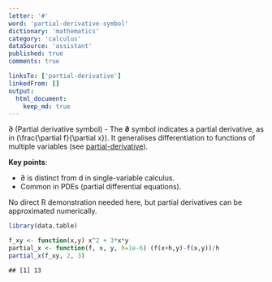 ```yaml
---
letter: '#'
word: 'partial-derivative-symbol'
dictionary: 'mathematics'
category: 'calculus'
dataSource: 'assistant'
published: true
comments: true

linksTo: ['partial-derivative']
linkedFrom: []
output:
  html_document:
    keep_md: true
---
```




<a id="partial-derivative-symbol">∂ (Partial derivative symbol)</a> - The **∂** symbol indicates a partial derivative, as in \(\frac{\partial f}{\partial x}\). It generalises differentiation to functions of multiple variables (see [partial-derivative](#partial-derivative)).

**Key points**:
- ∂ is distinct from d in single-variable calculus.
- Common in PDEs (partial differential equations).

No direct R demonstration needed here, but partial derivatives can be approximated numerically.


``` r
library(data.table)

f_xy <- function(x,y) x^2 + 3*x*y
partial_x <- function(f, x, y, h=1e-6) (f(x+h,y)-f(x,y))/h
partial_x(f_xy, 2, 3)
```

```
## [1] 13
```
